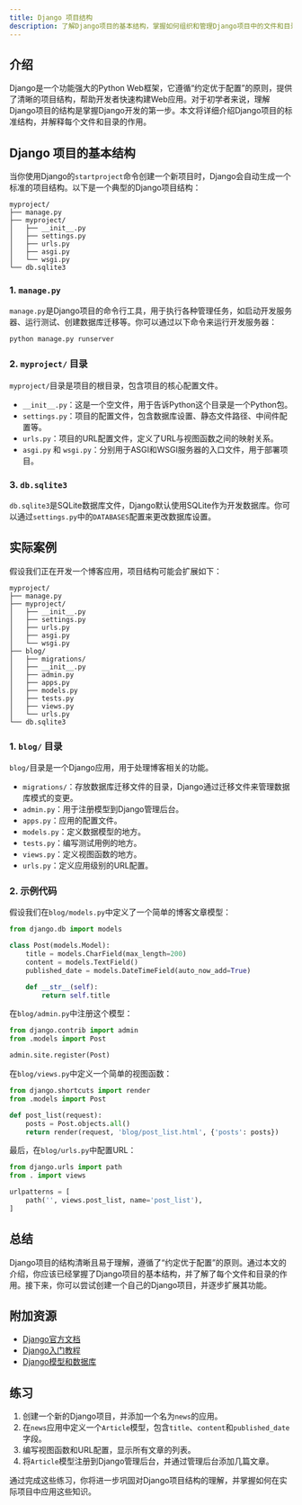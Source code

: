 ```yaml
---
title: Django 项目结构
description: 了解Django项目的基本结构，掌握如何组织和管理Django项目中的文件和目录。
---
```


## 介绍

Django是一个功能强大的Python Web框架，它遵循“约定优于配置”的原则，提供了清晰的项目结构，帮助开发者快速构建Web应用。对于初学者来说，理解Django项目的结构是掌握Django开发的第一步。本文将详细介绍Django项目的标准结构，并解释每个文件和目录的作用。

## Django 项目的基本结构

当你使用Django的`startproject`命令创建一个新项目时，Django会自动生成一个标准的项目结构。以下是一个典型的Django项目结构：

```
myproject/
├── manage.py
├── myproject/
│   ├── __init__.py
│   ├── settings.py
│   ├── urls.py
│   ├── asgi.py
│   └── wsgi.py
└── db.sqlite3
```

### 1. `manage.py`

`manage.py`是Django项目的命令行工具，用于执行各种管理任务，如启动开发服务器、运行测试、创建数据库迁移等。你可以通过以下命令来运行开发服务器：

```bash
python manage.py runserver
```

### 2. `myproject/` 目录

`myproject/`目录是项目的根目录，包含项目的核心配置文件。

- `__init__.py`：这是一个空文件，用于告诉Python这个目录是一个Python包。
- `settings.py`：项目的配置文件，包含数据库设置、静态文件路径、中间件配置等。
- `urls.py`：项目的URL配置文件，定义了URL与视图函数之间的映射关系。
- `asgi.py` 和 `wsgi.py`：分别用于ASGI和WSGI服务器的入口文件，用于部署项目。

### 3. `db.sqlite3`

`db.sqlite3`是SQLite数据库文件，Django默认使用SQLite作为开发数据库。你可以通过`settings.py`中的`DATABASES`配置来更改数据库设置。

## 实际案例

假设我们正在开发一个博客应用，项目结构可能会扩展如下：

```
myproject/
├── manage.py
├── myproject/
│   ├── __init__.py
│   ├── settings.py
│   ├── urls.py
│   ├── asgi.py
│   └── wsgi.py
├── blog/
│   ├── migrations/
│   ├── __init__.py
│   ├── admin.py
│   ├── apps.py
│   ├── models.py
│   ├── tests.py
│   ├── views.py
│   └── urls.py
└── db.sqlite3
```

### 1. `blog/` 目录

`blog/`目录是一个Django应用，用于处理博客相关的功能。

- `migrations/`：存放数据库迁移文件的目录，Django通过迁移文件来管理数据库模式的变更。
- `admin.py`：用于注册模型到Django管理后台。
- `apps.py`：应用的配置文件。
- `models.py`：定义数据模型的地方。
- `tests.py`：编写测试用例的地方。
- `views.py`：定义视图函数的地方。
- `urls.py`：定义应用级别的URL配置。

### 2. 示例代码

假设我们在`blog/models.py`中定义了一个简单的博客文章模型：

```python
from django.db import models

class Post(models.Model):
    title = models.CharField(max_length=200)
    content = models.TextField()
    published_date = models.DateTimeField(auto_now_add=True)

    def __str__(self):
        return self.title
```

在`blog/admin.py`中注册这个模型：

```python
from django.contrib import admin
from .models import Post

admin.site.register(Post)
```

在`blog/views.py`中定义一个简单的视图函数：

```python
from django.shortcuts import render
from .models import Post

def post_list(request):
    posts = Post.objects.all()
    return render(request, 'blog/post_list.html', {'posts': posts})
```

最后，在`blog/urls.py`中配置URL：

```python
from django.urls import path
from . import views

urlpatterns = [
    path('', views.post_list, name='post_list'),
]
```

## 总结

Django项目的结构清晰且易于理解，遵循了“约定优于配置”的原则。通过本文的介绍，你应该已经掌握了Django项目的基本结构，并了解了每个文件和目录的作用。接下来，你可以尝试创建一个自己的Django项目，并逐步扩展其功能。

## 附加资源

- [Django官方文档](https://docs.djangoproject.com/)
- [Django入门教程](https://www.djangoproject.com/start/)
- [Django模型和数据库](https://docs.djangoproject.com/en/stable/topics/db/models/)

## 练习

1. 创建一个新的Django项目，并添加一个名为`news`的应用。
2. 在`news`应用中定义一个`Article`模型，包含`title`、`content`和`published_date`字段。
3. 编写视图函数和URL配置，显示所有文章的列表。
4. 将`Article`模型注册到Django管理后台，并通过管理后台添加几篇文章。

通过完成这些练习，你将进一步巩固对Django项目结构的理解，并掌握如何在实际项目中应用这些知识。